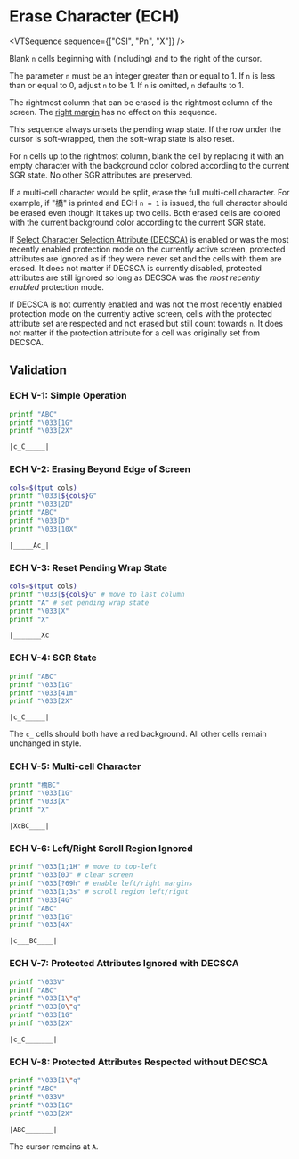 
# Erase Character (ECH)

<VTSequence sequence={["CSI", "Pn", "X"]} />

Blank `n` cells beginning with (including) and to the right of the cursor.

The parameter `n` must be an integer greater than or equal to 1. If `n` is less than
or equal to 0, adjust `n` to be 1. If `n` is omitted, `n` defaults to 1.

The rightmost column that can be erased is the rightmost column of the screen.
The [right margin](#) has no effect on this sequence.

This sequence always unsets the pending wrap state. If the row under the cursor
is soft-wrapped, then the soft-wrap state is also reset.

For `n` cells up to the rightmost column, blank the cell by replacing it
with an empty character with the background color colored according to the
current SGR state. No other SGR attributes are preserved.

If a multi-cell character would be split, erase the full multi-cell
character. For example, if "橋" is printed and ECH `n = 1` is issued,
the full character should be erased even though it takes up two cells.
Both erased cells are colored with the current background color according
to the current SGR state.

If [Select Character Selection Attribute (DECSCA)](#TODO) is enabled
or was the most recently enabled protection mode on the currently active screen,
protected attributes are ignored as if they were never set and the cells
with them are erased. It does not matter if DECSCA is currently disabled,
protected attributes are still ignored so long as DECSCA was the
_most recently enabled_ protection mode.

If DECSCA is not currently enabled and was not the most recently enabled protection
mode on the currently active screen, cells with the protected attribute set are
respected and not erased but still count towards `n`. It does not matter if the
protection attribute for a cell was originally set from DECSCA.

## Validation

### ECH V-1: Simple Operation

```bash
printf "ABC"
printf "\033[1G"
printf "\033[2X"
```

```
|c_C_____|
```

### ECH V-2: Erasing Beyond Edge of Screen

```bash
cols=$(tput cols)
printf "\033[${cols}G"
printf "\033[2D"
printf "ABC"
printf "\033[D"
printf "\033[10X"
```

```
|_____Ac_|
```

### ECH V-3: Reset Pending Wrap State

```bash
cols=$(tput cols)
printf "\033[${cols}G" # move to last column
printf "A" # set pending wrap state
printf "\033[X"
printf "X"
```

```
|_______Xc
```

### ECH V-4: SGR State

```bash
printf "ABC"
printf "\033[1G"
printf "\033[41m"
printf "\033[2X"
```

```
|c_C_____|
```

The `c_` cells should both have a red background. All other cells
remain unchanged in style.

### ECH V-5: Multi-cell Character

```bash
printf "橋BC"
printf "\033[1G"
printf "\033[X"
printf "X"
```

```
|XcBC____|
```

### ECH V-6: Left/Right Scroll Region Ignored

```bash
printf "\033[1;1H" # move to top-left
printf "\033[0J" # clear screen
printf "\033[?69h" # enable left/right margins
printf "\033[1;3s" # scroll region left/right
printf "\033[4G"
printf "ABC"
printf "\033[1G"
printf "\033[4X"
```

```
|c___BC____|
```

### ECH V-7: Protected Attributes Ignored with DECSCA

```bash
printf "\033V"
printf "ABC"
printf "\033[1\"q"
printf "\033[0\"q"
printf "\033[1G"
printf "\033[2X"
```

```
|c_C_______|
```

### ECH V-8: Protected Attributes Respected without DECSCA

```bash
printf "\033[1\"q"
printf "ABC"
printf "\033V"
printf "\033[1G"
printf "\033[2X"
```

```
|ABC_______|
```

The cursor remains at `A`.
